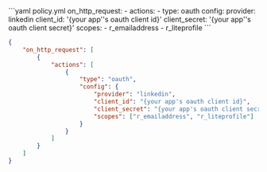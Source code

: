 <CodeGroup>
```yaml policy.yml
on_http_request:
  - actions:
      - type: oauth
        config:
          provider: linkedin
          client_id: '{your app''s oauth client id}'
          client_secret: '{your app''s oauth client secret}'
          scopes:
            - r_emailaddress
            - r_liteprofile
```

```json policy.json
{
	"on_http_request": [
		{
			"actions": [
				{
					"type": "oauth",
					"config": {
						"provider": "linkedin",
						"client_id": "{your app's oauth client id}",
						"client_secret": "{your app's oauth client secret}",
						"scopes": ["r_emailaddress", "r_liteprofile"]
					}
				}
			]
		}
	]
}
```

</CodeGroup>
